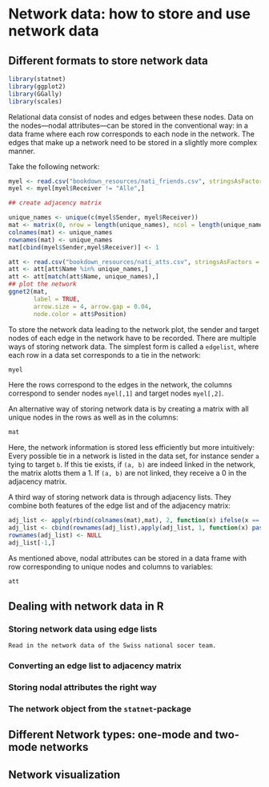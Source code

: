 # Network data: how to store and use network data {#nwdata}
## Different formats to store network data

```r
library(statnet)
library(ggplot2)
library(GGally)
library(scales)
```

Relational data consist of nodes and edges between these nodes. Data on the nodes---nodal attributes---can be stored in the conventional way: in a data frame where each row corresponds to each node in the network. 
The edges that make up a network need to be stored in a slightly more complex manner. 

Take the following network:

```r
myel <- read.csv("bookdown_resources/nati_friends.csv", stringsAsFactors = FALSE, encoding = "UTF-8")
myel <- myel[myel$Receiver != "Alle",]

## create adjacency matrix

unique_names <- unique(c(myel$Sender, myel$Receiver))
mat <- matrix(0, nrow = length(unique_names), ncol = length(unique_names))
colnames(mat) <- unique_names
rownames(mat) <- unique_names
mat[cbind(myel$Sender,myel$Receiver)] <- 1

att <- read.csv("bookdown_resources/nati_atts.csv", stringsAsFactors = FALSE, encoding = "UTF-8")
att <- att[att$Name %in% unique_names,]
att <- att[match(att$Name, unique_names),]
## plot the network
ggnet2(mat,
       label = TRUE,
       arrow.size = 4, arrow.gap = 0.04, 
       node.color = att$Position)
```

To store the network data leading to the network plot, the sender and target nodes of each edge in the network have to be recorded. There are multiple ways of storing network data. The simplest form is called a `edgelist`, where each row in a data set corresponds to a tie in the network: 

```r
myel
```

Here the rows correspond to the edges in the network, the columns correspond to sender nodes `myel[,1]` and target nodes `myel[,2]`.

An alternative way of storing network data is by creating a matrix with all unique nodes in the rows as well as in the columns: 

```r
mat
```

Here, the network information is stored less efficiently but more intuitively: Every possible tie in a network is listed in the data set, for instance sender `a` tying to target `b`. If this tie exists, if
`(a, b)` are indeed linked in the network, the matrix alotts them a 1. If `(a, b)` are not linked, they receive a 0 in the adjacency matrix.

A third way of storing network data is through adjacency lists. They combine both features of the edge list and of the adjacency matrix: 

```r
adj_list <- apply(rbind(colnames(mat),mat), 2, function(x) ifelse(x == 1,x[1],""))
adj_list <- cbind(rownames(adj_list),apply(adj_list, 1, function(x) paste(x[x !=""], collapse = ",")))
rownames(adj_list) <- NULL
adj_list[-1,]
```


As mentioned above, nodal attributes can be stored in a data frame with row corresponding to unique nodes and columns to variables: 

```r
att
```

## Dealing with network data in R

### Storing network data using edge lists





```block
Read in the network data of the Swiss national socer team.
```

### Converting an edge list to adjacency matrix



### Storing nodal attributes the right way



### The network object from the `statnet`-package



## Different Network types: one-mode and two-mode networks

## Network visualization





